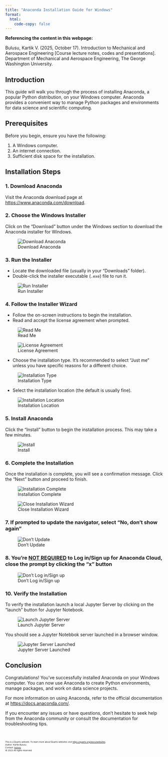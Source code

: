 ```yaml
---
title: "Anaconda Installation Guide for Windows"
format:
  html:
    code-copy: false
---
```

<html>
<head>
    <style>
        body {
            -webkit-user-select: none; /* Safari */
            -moz-user-select: none; /* Firefox */
            -ms-user-select: none; /* IE10+/Edge */
            user-select: none; /* Standard */
        }
    </style>
</head>
<body>

:::{.callout-important}
**Referencing the content in this webpage:**

Bulusu, Kartik V. (2025, October 17). Introduction to Mechanical and Aerospace Engineering [Course lecture notes, codes and presentations]. Department of Mechanical and Aerospace Engineering, The George Washington University.
:::



## Introduction

This guide will walk you through the process of installing Anaconda, a popular Python distribution, on your Windows computer. Anaconda provides a convenient way to manage Python packages and environments for data science and scientific computing.

## Prerequisites

Before you begin, ensure you have the following:

1. A Windows computer.
2. An internet connection.
3. Sufficient disk space for the installation.

## Installation Steps

### 1. Download Anaconda

Visit the Anaconda download page at [https://www.anaconda.com/download](https://www.anaconda.com/download).

### 2. Choose the Windows Installer

Click on the "Download" button under the Windows section to download the Anaconda installer for Windows.

![Download Anaconda](images/screenshots/anaconda-windows/screenshot-1.png)

### 3. Run the Installer

- Locate the downloaded file (usually in your "Downloads" folder).
- Double-click the installer executable (`.exe`) file to run it.

![Run Installer](images/screenshots/anaconda-windows/screenshot-2.png)

### 4. Follow the Installer Wizard

- Follow the on-screen instructions to begin the installation.
- Read and accept the license agreement when prompted.

![Read Me](images/screenshots/anaconda-windows/screenshot-3.png)

![License Agreement](images/screenshots/anaconda-windows/screenshot-4.png)

- Choose the installation type. It's recommended to select "Just me" unless you have specific reasons for a different choice.

![Installation Type](images/screenshots/anaconda-windows/screenshot-5.png)

- Select the installation location (the default is usually fine).

![Installation Location](images/screenshots/anaconda-windows/screenshot-6.png)

### 5. Install Anaconda

Click the "Install" button to begin the installation process. This may take a few minutes.

![Install](images/screenshots/anaconda-windows/screenshot-7.png)

### 6. Complete the Installation

Once the installation is complete, you will see a confirmation message. Click the "Next" button and proceed to finish.

![Installation Complete](images/screenshots/anaconda-windows/screenshot-8.png)

![Close Installation Wizard](images/screenshots/anaconda-windows/screenshot-10.png)

### 7. If prompted to update the navigator, select "No, don't show again"

![Don't Update](images/screenshots/anaconda-mac/screenshot-10.png)

### 8. You're <u>NOT REQUIRED</u> to Log in/Sign up for Anaconda Cloud, close the prompt by clicking the "x" button

![Don't Log in/Sign up](images/screenshots/anaconda-windows/screenshot-11.png)

### 10. Verify the Installation

<!-- Open the "Terminal" application on your macOS computer and type the following command to verify that Anaconda and Jupyter were installed successfully:

```bash
jupyter --version
```

![Open Terminal](images/screenshots/anaconda-windows/screenshot-12.png)

![Verify Jupyter Installation](images/screenshots/anaconda-mac/screenshot-12.png) -->

To verify the installation launch a local Jupyter Server by clicking on the "launch" button for Jupyter Notebook.

![Launch Jupyter Server](images/screenshots/anaconda-mac/screenshot-14.png)

You should see a Jupyter Notebbok server launched in a browser window.

![Jupyter Server Launched](images/screenshots/anaconda-windows/screenshot-13.png)

## Conclusion

Congratulations! You've successfully installed Anaconda on your Windows computer. You can now use Anaconda to create Python environments, manage packages, and work on data science projects.

For more information on using Anaconda, refer to the official documentation at [https://docs.anaconda.com/](https://docs.anaconda.com/).

If you encounter any issues or have questions, don't hesitate to seek help from the Anaconda community or consult the documentation for troubleshooting tips.

<br>
<footer>
  <p><small><small><small><small>This is a Quarto website. To learn more about Quarto websites visit <https://quarto.org/docs/websites>.<br>
  Author: Kartik Bulusu<br>
  Contact: <a href="mailto:bulusu@gwu.edu">bulusu</a><br>
  &copy; 2023 All rights reserved</small></small></small></small></p>
</footer>